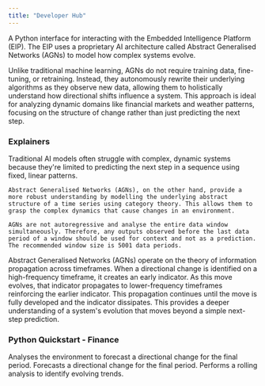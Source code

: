 ```yaml
---
title: "Developer Hub"
---
```


A Python interface for interacting with the Embedded Intelligence Platform (EIP). The EIP uses a proprietary AI architecture called Abstract Generalised Networks (AGNs) to model how complex systems evolve.

Unlike traditional machine learning, AGNs do not require training data, fine-tuning, or retraining. Instead, they autonomously rewrite their underlying algorithms as they observe new data, allowing them to holistically understand how directional shifts influence a system. This approach is ideal for analyzing dynamic domains like financial markets and weather patterns, focusing on the structure of change rather than just predicting the next step.

### Explainers

<AccordionGroup>
  <Accordion title="AGNs vs. Traditional Architectures">
    Traditional AI models often struggle with complex, dynamic systems because they're limited to predicting the next step in a sequence using fixed, linear patterns.

    Abstract Generalised Networks (AGNs), on the other hand, provide a more robust understanding by modelling the underlying abstract structure of a time series using category theory. This allows them to grasp the complex dynamics that cause changes in an environment.

    AGNs are not autoregressive and analyse the entire data window simultaneously. Therefore, any outputs observed before the last data period of a window should be used for context and not as a prediction. The recommended window size is 5001 data periods.
  </Accordion>
  <Accordion title="Information Propagation ">
    Abstract Generalised Networks (AGNs) operate on the theory of information propagation across timeframes. When a directional change is identified on a high-frequency timeframe, it creates an early indicator. As this move evolves, that indicator propagates to lower-frequency timeframes reinforcing the earlier indicator. This propagation continues until the move is fully developed and the indicator dissipates. This provides a deeper understanding of a system's evolution that moves beyond a simple next-step prediction.
  </Accordion>
</AccordionGroup>

### Python Quickstart - Finance

<Card title="Model Environment" href="/finance/model">
  Analyses the environment to forecast a directional change for the final period.
</Card>

<Card title="Forecast Change" href="/finance/forecast">
  Forecasts a directional change for the final period.
</Card>

<Card title="Rolling Forecast" href="/finance/rolling">
  Performs a rolling analysis to identify evolving trends.
</Card>